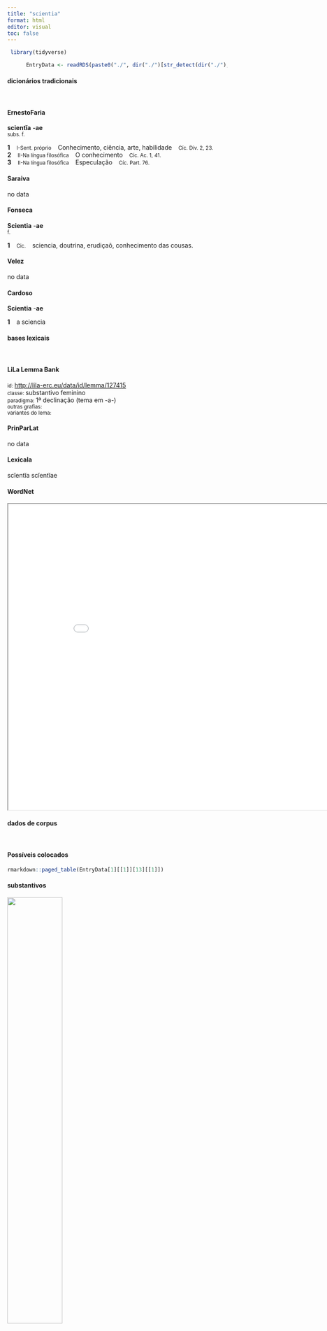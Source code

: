 ```yaml
---
title: "scientia"
format: html
editor: visual
toc: false
---
```



```r
 library(tidyverse) 

      EntryData <- readRDS(paste0("./", dir("./")[str_detect(dir("./"), "_xx115-99-105-101-110-116-105-97xx_.rds")]))

```


#### dicionários tradicionais

&emsp;




::: panel-tabset

#### ErnestoFaria

<b>scientĭa</b> <b>-ae</b> <br> <small>subs. f.</small> <br> <small></small>   <p> <b>1</b> &ensp; <small>I-Sent. próprio</small> &ensp; Conhecimento, ciência, arte, habilidade &ensp; <small>Cíc. Div. 2, 23.</small> <br> <b>2</b> &ensp; <small>II-Na língua filosófica</small> &ensp; O conhecimento &ensp; <small>Cíc. Ac. 1, 41.</small> <br> <b>3</b> &ensp; <small>II-Na língua filosófica</small> &ensp; Especulação &ensp; <small>Cíc. Part. 76.</small> </p>




#### Saraiva

no data




#### Fonseca

<b>Scientia</b> -<b>ae</b> <br> <small>f.</small>   <p> <b>1</b> &ensp; <small>Cic.</small> &ensp; sciencia, doutrina, erudiçaõ, conhecimento das cousas. </p>




#### Velez

no data




#### Cardoso

<b>Scientia</b> -<b>ae</b>   <p> <b>1</b> &ensp; a sciencia </p>


:::



#### bases lexicais

&emsp;






::: panel-tabset

#### LiLa Lemma Bank

<small> id: </small> <a href=' http://lila-erc.eu/data/id/lemma/127415 ' target="_blank"> http://lila-erc.eu/data/id/lemma/127415 </a> <br>
<small> classe: </small> substantivo feminino   <br>
<small> paradigma: </small> 1ª declinação (tema em -a-) <br>
<small> outras grafias: </small>  <br>
<small> variantes do lema: </small>  <br>





#### PrinParLat

no data




#### Lexicala

scĭentĭa 
 scĭentĭae




#### WordNet

<iframe width='900' height='700' src='Media/Tree__xx115-99-105-101-110-116-105-97xx__sem_type_lexemes_pt.html'>

</iframe>


:::



#### dados de corpus

&emsp;




::: panel-tabset

#### Possíveis colocados

```r

rmarkdown::paged_table(EntryData[1][[1]][13][[1]])

```


#### substantivos

![](./Media/wordcloud__xx115-99-105-101-110-116-105-97xx__BY_collocate_scoreSUBST.webp){width=50% fig-alt='This chart plots collocate by scoreSUBST, for the headword scientia here are all the values plotted: collocate: res; scoreSUBST: 2. collocate: atque; scoreSUBST: 0'}




#### adjetivos

![](./Media/wordcloud__xx115-99-105-101-110-116-105-97xx__BY_collocate_scoreADJ.webp){width=50% fig-alt='This chart plots collocate by scoreADJ, for the headword scientia here are all the values plotted: collocate: res; scoreADJ: 0. collocate: atque; scoreADJ: 0'}




#### verbos

![](./Media/wordcloud__xx115-99-105-101-110-116-105-97xx__BY_collocate_scoreVERBO.webp){width=50% fig-alt='This chart plots collocate by scoreVERBO, for the headword scientia here are all the values plotted: collocate: res; scoreVERBO: 0. collocate: atque; scoreVERBO: 0'}




#### advérbios

![](./Media/wordcloud__xx115-99-105-101-110-116-105-97xx__BY_collocate_scoreADV.webp){width=50% fig-alt='This chart plots collocate by scoreADV, for the headword scientia here are all the values plotted: collocate: res; scoreADV: 0. collocate: atque; scoreADV: 0'}




#### preposições e conjunções

![](./Media/wordcloud__xx115-99-105-101-110-116-105-97xx__BY_collocate_scoreFUNC.webp){width=50% fig-alt='This chart plots collocate by scoreFUNC, for the headword scientia here are all the values plotted: collocate: res; scoreFUNC: 0. collocate: atque; scoreFUNC: 0'}


:::



::: panel-tabset

#### ExemplosTraduzidos

<p> rerum <b>scientia</b> <br> <small> Sen.Ep.31.6 <br> O conhecimento das coisas. <small> [JDD] </small> </small> </p>





#### Frequência por autor

![](./Media/barchart__xx115-99-105-101-110-116-105-97xx__lemma_BY_author_Frequencies.webp){width=50% fig-alt='This charts plots the frequency of lemma by author_Frequencies. The Seneca subcorpus registers the highest normalized frequency, with the value of 1.68 and an absolute frequency of 9. The Caesar subcorpus follows, with a normalized frequency of 1.51 and an absolute frequency of 4. the subcorpus with the least normalized frequency is Horatius with the normalized value of 0 and an absolute freqeuncy of 0. here are all the values: subcorpus: Caesar ; normalized frequency: 4 ; absolute frequency: 1.51068811843795. subcorpus: Cicero ; normalized frequency: 14 ; absolute frequency: 0.872143729286586. subcorpus: Horatius ; normalized frequency: 0 ; absolute frequency: 0. subcorpus: Ovidius ; normalized frequency: 0 ; absolute frequency: 0. subcorpus: Phaedrus ; normalized frequency: 0 ; absolute frequency: 0. subcorpus: Sallustius ; normalized frequency: 0 ; absolute frequency: 0. subcorpus: Seneca ; normalized frequency: 9 ; absolute frequency: 1.67969989361901. subcorpus: Suetonius ; normalized frequency: 0 ; absolute frequency: 0. subcorpus: Tacitus ; normalized frequency: 0 ; absolute frequency: 0. subcorpus: Vergilius ; normalized frequency: 0 ; absolute frequency: 0. subcorpus: Hieronymus ; normalized frequency: 0 ; absolute frequency: 0'}




#### Frequência por gênero

![](./Media/barchart__xx115-99-105-101-110-116-105-97xx__lemma_BY_genre_Frequencies.webp){width=50% fig-alt='This charts plots the frequency of lemma by genre_Frequencies. The Prosa.filosófica subcorpus registers the highest normalized frequency, with the value of 2.14 and an absolute frequency of 13. The Prosa.histórica subcorpus follows, with a normalized frequency of 0.97 and an absolute frequency of 4. the subcorpus with the least normalized frequency is Prosa.epistolográfica with the normalized value of 0 and an absolute freqeuncy of 0. here are all the values: subcorpus: Prosa.histórica ; normalized frequency: 4 ; absolute frequency: 0.973733537817376. subcorpus: Prosa.filosófica ; normalized frequency: 13 ; absolute frequency: 2.14164511293059. subcorpus: Prosa.oratória ; normalized frequency: 10 ; absolute frequency: 0.960125968527071. subcorpus: Prosa.epistolográfica ; normalized frequency: 0 ; absolute frequency: 0. subcorpus: Poesia.lírica ; normalized frequency: 0 ; absolute frequency: 0. subcorpus: Poesia.didática ; normalized frequency: 0 ; absolute frequency: 0. subcorpus: Poesia.trágica ; normalized frequency: 0 ; absolute frequency: 0. subcorpus: Poesia.épica ; normalized frequency: 0 ; absolute frequency: 0. subcorpus: Prosa.ficcional ; normalized frequency: 0 ; absolute frequency: 0'}




#### Frequência por século

![](./Media/barchart__xx115-99-105-101-110-116-105-97xx__lemma_BY_period_Frequencies.webp){width=50% fig-alt='This charts plots the frequency of lemma by period_Frequencies. The I.d.C. subcorpus registers the highest normalized frequency, with the value of 1.38 and an absolute frequency of 9. The I.a.C. subcorpus follows, with a normalized frequency of 0.84 and an absolute frequency of 18. the subcorpus with the least normalized frequency is II.d.C. with the normalized value of 0 and an absolute freqeuncy of 0. here are all the values: subcorpus: I.a.C. ; normalized frequency: 18 ; absolute frequency: 0.837793809634629. subcorpus: I.d.C. ; normalized frequency: 9 ; absolute frequency: 1.37677833868747. subcorpus: II.d.C. ; normalized frequency: 0 ; absolute frequency: 0. subcorpus: IV.d.C. ; normalized frequency: 0 ; absolute frequency: 0'}


:::

